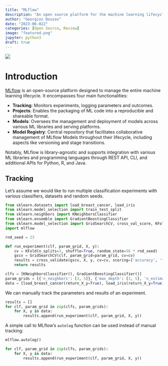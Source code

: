 ```yaml
---
title: "MLflow"
description: "An open source platform for the machine learning lifecycle."
author: "Georgios Douzas"
date: "2023-06-022"
categories: [Open Source, Review]
image: "featured.png"
jupyter: python3
draft: true
---
```


![](featured.png)

# Introduction

[MLflow](https://mlflow.org/) is an open-source platform designed to manage the entire machine learning lifecycle. It encompasses
four main functionalities:

- **Tracking**: Monitors experiments, logging parameters and outcomes.  
- **Projects**: Enables the packaging of ML code into a reproducible and shareable format.  
- **Models**: Oversees the management and deployment of models across various ML libraries and serving platforms.  
- **Model Registry**: Central repository that facilitates collaborative management of MLflow Models throughout their
lifecycle, including aspects like versioning and stage transitions.

Notably, MLflow is library-agnostic and supports integration with various ML libraries and programming languages through REST API,
CLI, and additional APIs for Python, R, and Java.

## Tracking

Let's assume we would like to run multiple classification experiments with various classifiers, datasets and random seeds.

```python
from sklearn.datasets import load_breast_cancer, load_iris
from sklearn.model_selection import train_test_split
from sklearn.neighbors import KNeighborsClassifier
from sklearn.ensemble import GradientBoostingClassifier
from sklearn.model_selection import GridSearchCV, cross_val_score, KFold, cross_validate
import mlflow

rnd_seed = 23

def run_experiment(clf, param_grid, X, y):
    cv = KFold(n_splits=3, shuffle=True, random_state=56 * rnd_seed)
    gscv = GridSearchCV(clf, param_grid=param_grid, cv=cv)
    results = cross_validate(gscv, X, y, cv=cv, scoring=['accuracy', 'f1_micro'])
    return results

clfs = [KNeighborsClassifier(), GradientBoostingClassifier()]
param_grids = [{'n_neighbors': [3, 5]}, {'max_depth': [3, 5], 'n_estimators': [50, 100], 'random_state': [rnd_seed + 10]}]
data = [load_breast_cancer(return_X_y=True), load_iris(return_X_y=True)]
```

We can manually track the parameters and results of an experiment.

```python
results = []
for clf, param_grid in zip(clfs, param_grids):
    for X, y in data:
        results.append(run_experiment(clf, param_grid, X, y))
```

A simple call to MLflow's `autolog` function can be used instead of manual tracking:

```python
mlflow.autolog()

for clf, param_grid in zip(clfs, param_grids):
    for X, y in data:
        results.append(run_experiment(clf, param_grid, X, y))
```
